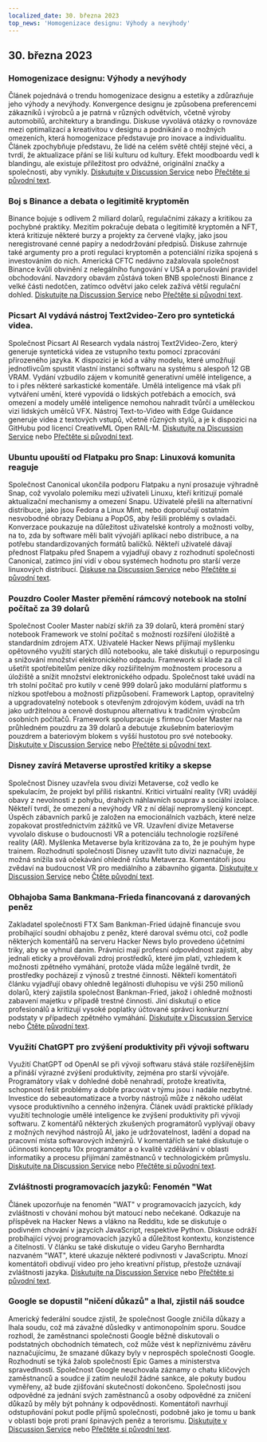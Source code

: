 ```yaml
---
localized_date: 30. března 2023
top_news: 'Homogenizace designu: Výhody a nevýhody'
---
```




<CallToAction />

<Steps>

## 30. března 2023

### Homogenizace designu: Výhody a nevýhody

Článek pojednává o trendu homogenizace designu a estetiky a zdůrazňuje jeho výhody a nevýhody. Konvergence designu je způsobena preferencemi zákazníků i výrobců a je patrná v různých odvětvích, včetně výroby automobilů, architektury a brandingu. Diskuse vyvolává otázky o rovnováze mezi optimalizací a kreativitou v designu a podnikání a o možných omezeních, která homogenizace představuje pro inovace a individualitu. Článek zpochybňuje představu, že lidé na celém světě chtějí stejné věci, a tvrdí, že aktualizace přání se liší kulturu od kultury. Efekt moodboardu vedl k blandingu, ale existuje příležitost pro odvážné, originální značky a společnosti, aby vynikly.
[Diskutujte v Discussion Service](http://news.ycombinator.com/item?id=35355703) nebo [Přečtěte si původní text](https://www.alexmurrell.co.uk/articles/the-age-of-average).

### Boj s Binance a debata o legitimitě kryptoměn

Binance bojuje s odlivem 2 miliard dolarů, regulačními zákazy a kritikou za pochybné praktiky. Mezitím pokračuje debata o legitimitě kryptoměn a NFT, která kritizuje některé burzy a projekty za červené vlajky, jako jsou neregistrované cenné papíry a nedodržování předpisů. Diskuse zahrnuje také argumenty pro a proti regulaci kryptoměn a potenciální rizika spojená s investováním do nich. Americká CFTC nedávno zažalovala společnost Binance kvůli obvinění z nelegálního fungování v USA a porušování pravidel obchodování. Navzdory obavám zůstává token BNB společnosti Binance z velké části nedotčen, zatímco odvětví jako celek zažívá větší regulační dohled.
[Diskutujte na Discussion Service](http://news.ycombinator.com/item?id=35351805) nebo [Přečtěte si původní text](https://www.wsj.com/articles/binance-sees-2-billion-in-outflows-as-troubles-compound-9a136e21).

### Picsart AI vydává nástroj Text2video-Zero pro syntetická videa.

Společnost Picsart AI Research vydala nástroj Text2Video-Zero, který generuje syntetická videa ze vstupního textu pomocí zpracování přirozeného jazyka. K dispozici je kód a váhy modelu, které umožňují jednotlivcům spustit vlastní instanci softwaru na systému s alespoň 12 GB VRAM. Vydání vzbudilo zájem v komunitě generativní umělé inteligence, a to i přes některé sarkastické komentáře. Umělá inteligence má však při vytváření umění, které vypovídá o lidských potřebách a emocích, svá omezení a modely umělé inteligence nemohou nahradit tvůrčí a uměleckou vizi lidských umělců VFX. Nástroj Text-to-Video with Edge Guidance generuje videa z textových vstupů, včetně různých stylů, a je k dispozici na GitHubu pod licencí CreativeML Open RAIL-M.
[Diskutujte na Discussion Service](http://news.ycombinator.com/item?id=35352452) nebo [Přečtěte si původní text](https://github.com/Picsart-AI-Research/Text2Video-Zero).

### Ubuntu upouští od Flatpaku pro Snap: Linuxová komunita reaguje

Společnost Canonical ukončila podporu Flatpaku a nyní prosazuje výhradně Snap, což vyvolalo polemiku mezi uživateli Linuxu, kteří kritizují pomalé aktualizační mechanismy a omezení Snapu. Uživatelé přešli na alternativní distribuce, jako jsou Fedora a Linux Mint, nebo doporučují ostatním nesvobodné obrazy Debianu a PopOS, aby řešili problémy s ovladači. Konverzace poukazuje na důležitost uživatelské kontroly a možnosti volby, na to, zda by software měli balit vývojáři aplikací nebo distribuce, a na potřebu standardizovaných formátů balíčků. Někteří uživatelé dávají přednost Flatpaku před Snapem a vyjadřují obavy z rozhodnutí společnosti Canonical, zatímco jiní vidí v obou systémech hodnotu pro starší verze linuxových distribucí.
[Diskuse na Discussion Service](http://news.ycombinator.com/item?id=35354729) nebo [Přečtěte si původní text](https://lwn.net/SubscriberLink/927262/6adb2350e2b0d2ce/).

### Pouzdro Cooler Master přemění rámcový notebook na stolní počítač za 39 dolarů

Společnost Cooler Master nabízí skříň za 39 dolarů, která promění starý notebook Framework ve stolní počítač s možností rozšíření úložiště a standardním zdrojem ATX. Uživatelé Hacker News přijímají myšlenku opětovného využití starých dílů notebooku, ale také diskutují o repurposingu a snižování množství elektronického odpadu. Framework si klade za cíl ušetřit spotřebitelům peníze díky rozšiřitelným možnostem procesoru a úložiště a snížit množství elektronického odpadu. Společnost také uvádí na trh stolní počítač pro kutily v ceně 999 dolarů jako modulární platformu s nízkou spotřebou a možností přizpůsobení. Framework Laptop, opravitelný a upgradovatelný notebook s otevřeným zdrojovým kódem, uvádí na trh jako udržitelnou a cenově dostupnou alternativu k tradičním výrobcům osobních počítačů. Framework spolupracuje s firmou Cooler Master na průhledném pouzdru za 39 dolarů a debutuje zkušebním bateriovým pouzdrem a bateriovým blokem s vyšší hustotou pro své notebooky.
[Diskutujte v Discussion Service](http://news.ycombinator.com/item?id=35350288) nebo [Přečtěte si původní text](https://www.theverge.com/2023/3/23/23652939/framework-cooler-master-sff-pc-case).

### Disney zavírá Metaverse uprostřed kritiky a skepse

Společnost Disney uzavřela svou divizi Metaverse, což vedlo ke spekulacím, že projekt byl příliš riskantní. Kritici virtuální reality (VR) uvádějí obavy z nevolnosti z pohybu, drahých náhlavních souprav a sociální izolace. Někteří tvrdí, že omezení a nevýhody VR z ní dělají nepromyšlený koncept. Úspěch zábavních parků je založen na emocionálních vazbách, které nelze zopakovat prostřednictvím zážitků ve VR. Uzavření divize Metaverse vyvolalo diskuse o budoucnosti VR a potenciálu technologie rozšířené reality (AR). Myšlenka Metaverse byla kritizována za to, že je pouhým hype trainem. Rozhodnutí společnosti Disney uzavřít tuto divizi naznačuje, že možná snížila svá očekávání ohledně růstu Metaverza. Komentátoři jsou zvědaví na budoucnost VR pro mediálního a zábavního giganta.
[Diskutujte v Discussion Service](http://news.ycombinator.com/item?id=35350952) nebo [Čtěte původní text](https://www.wsj.com/articles/disney-eliminates-its-metaverse-division-as-part-of-companys-layoffs-plan-94b03650).

### Obhajoba Sama Bankmana-Frieda financovaná z darovaných peněz

Zakladatel společnosti FTX Sam Bankman-Fried údajně financuje svou probíhající soudní obhajobu z peněz, které daroval svému otci, což podle některých komentářů na serveru Hacker News bylo provedeno účetními triky, aby se vyhnul daním. Právníci mají profesní odpovědnost zajistit, aby jednali eticky a prověřovali zdroj prostředků, které jim platí, vzhledem k možnosti zpětného vymáhání, protože vláda může legálně tvrdit, že prostředky pocházejí z výnosů z trestné činnosti. Někteří komentátoři článku vyjadřují obavy ohledně legálnosti dluhopisu ve výši 250 milionů dolarů, který zajistila společnost Bankman-Fried, jakož i ohledně možnosti zabavení majetku v případě trestné činnosti. Jiní diskutují o etice profesionálů a kritizují vysoké poplatky účtované správci konkurzní podstaty v případech zpětného vymáhání.
[Diskutujte v Discussion Service](http://news.ycombinator.com/item?id=35358698) nebo [Čtěte původní text](https://www.forbes.com/sites/sarahemerson/2023/03/29/sam-bankman-fried-legal-fees-funded-by-alameda-money-gifted-to-father-joe-bankman/).

### Využití ChatGPT pro zvýšení produktivity při vývoji softwaru

Využití ChatGPT od OpenAI se při vývoji softwaru stává stále rozšířenějším a přináší výrazné zvýšení produktivity, zejména pro starší vývojáře. Programátory však v dohledné době nenahradí, protože kreativita, schopnost řešit problémy a dobře pracovat v týmu jsou i nadále nezbytné. Investice do sebeautomatizace a tvorby nástrojů může z někoho udělat vysoce produktivního a cenného inženýra. Článek uvádí praktické příklady využití technologie umělé inteligence ke zvýšení produktivity při vývoji softwaru. Z komentářů některých zkušených programátorů vyplývají obavy z možných nevýhod nástrojů AI, jako je udržovatelnost, ladění a dopad na pracovní místa softwarových inženýrů. V komentářích se také diskutuje o účinnosti konceptu 10x programátor a o kvalitě vzdělávání v oblasti informatiky a procesu přijímání zaměstnanců v technologickém průmyslu.
[Diskutujte na Discussion Service](http://news.ycombinator.com/item?id=35356054) nebo [Přečtěte si původní text](https://kadekillary.work/posts/1000x-eng/).

### Zvláštnosti programovacích jazyků: Fenomén "Wat

Článek upozorňuje na fenomén "WAT" v programovacích jazycích, kdy zvláštnosti v chování mohou být matoucí nebo nečekané. Odkazuje na příspěvek na Hacker News a vlákno na Redditu, kde se diskutuje o podivném chování v jazycích JavaScript, respektive Python. Diskuse odráží probíhající vývoj programovacích jazyků a důležitost kontextu, konzistence a čitelnosti. V článku se také diskutuje o videu Garyho Bernhardta nazvaném "WAT", které ukazuje některé podivnosti v JavaScriptu. Mnozí komentátoři obdivují video pro jeho kreativní přístup, přestože uznávají zvláštnosti jazyka.
[Diskutujte na Discussion Service](http://news.ycombinator.com/item?id=35363044) nebo [Přečtěte si původní text](https://www.destroyallsoftware.com/talks/wat).

### Google se dopustil "ničení důkazů" a lhal, zjistil náš soudce

Americký federální soudce zjistil, že společnost Google zničila důkazy a lhala soudu, což má závažné důsledky v antimonopolním sporu. Soudce rozhodl, že zaměstnanci společnosti Google běžně diskutovali o podstatných obchodních tématech, což může vést k nepříznivému závěru naznačujícímu, že smazané důkazy byly v neprospěch společnosti Google. Rozhodnutí se týká žalob společností Epic Games a ministerstva spravedlnosti. Společnost Google neuchovala záznamy o chatu klíčových zaměstnanců a soudce jí zatím neuložil žádné sankce, ale pokuty budou vyměřeny, až bude zjišťování skutečností dokončeno. Společnosti jsou odpovědné za jednání svých zaměstnanců a osoby odpovědné za zničení důkazů by měly být pohnány k odpovědnosti. Komentátoři navrhují odstupňování pokut podle příjmů společnosti, podobně jako je tomu u bank v oblasti boje proti praní špinavých peněz a terorismu.
[Diskutujte v Discussion Service](http://news.ycombinator.com/item?id=35363095) nebo [Přečtěte si původní text](https://storage.courtlistener.com/recap/gov.uscourts.cand.373179/gov.uscourts.cand.373179.469.0.pdf).

</Steps>
